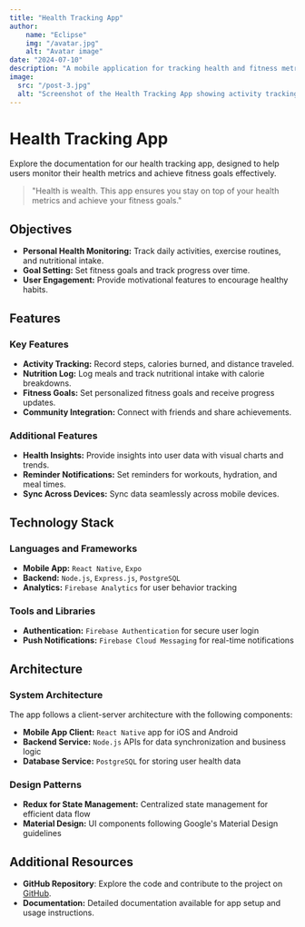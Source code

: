 ```yaml
---
title: "Health Tracking App"
author: 
    name: "Eclipse"
    img: "/avatar.jpg"
    alt: "Avatar image"
date: "2024-07-10"
description: "A mobile application for tracking health and fitness metrics."
image:
  src: "/post-3.jpg"
  alt: "Screenshot of the Health Tracking App showing activity tracking and nutritional log."
---
```



# Health Tracking App

<MarkdownAuthor img={author.img} author={author.name} date={date} />

<MarkdownImages src={image.src} alt={image.alt} />


Explore the documentation for our health tracking app, designed to help users monitor their health metrics and achieve fitness goals effectively.

> "Health is wealth. This app ensures you stay on top of your health metrics and achieve your fitness goals."

## **Objectives**

- **Personal Health Monitoring:** Track daily activities, exercise routines, and nutritional intake.
- **Goal Setting:** Set fitness goals and track progress over time.
- **User Engagement:** Provide motivational features to encourage healthy habits.

## **Features**

### Key Features

- **Activity Tracking:** Record steps, calories burned, and distance traveled.
- **Nutrition Log:** Log meals and track nutritional intake with calorie breakdowns.
- **Fitness Goals:** Set personalized fitness goals and receive progress updates.
- **Community Integration:** Connect with friends and share achievements.

### Additional Features

- **Health Insights:** Provide insights into user data with visual charts and trends.
- **Reminder Notifications:** Set reminders for workouts, hydration, and meal times.
- **Sync Across Devices:** Sync data seamlessly across mobile devices.

## **Technology Stack**

### Languages and Frameworks

- **Mobile App:** `React Native`, `Expo`
- **Backend:** `Node.js`, `Express.js`, `PostgreSQL`
- **Analytics:** `Firebase Analytics` for user behavior tracking

### Tools and Libraries

- **Authentication:** `Firebase Authentication` for secure user login
- **Push Notifications:** `Firebase Cloud Messaging` for real-time notifications

## **Architecture**

### System Architecture

The app follows a client-server architecture with the following components:

- **Mobile App Client:** `React Native` app for iOS and Android
- **Backend Service:** `Node.js` APIs for data synchronization and business logic
- **Database Service:** `PostgreSQL` for storing user health data

### Design Patterns

- **Redux for State Management:** Centralized state management for efficient data flow
- **Material Design:** UI components following Google's Material Design guidelines

## **Additional Resources** 

- **GitHub Repository**: Explore the code and contribute to the project on [GitHub](https://github.com/Thomas-Zabalo/astro-template).
- **Documentation:** Detailed documentation available for app setup and usage instructions.

